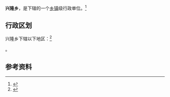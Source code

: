{{中国乡级行政区|51/05/24/202/000}}

'''兴隆乡'''，是{{PRC admin/fullname|51/05/24/202/000|3}}下辖的一个[[乡镇|乡镇]]级行政单位。<ref>{{PRC admin/ref sgc|{{PRC admin/parent|51/05/24/202/000}}}}</ref>

== 行政区划 ==

兴隆乡下辖以下地区：<ref>{{PRC admin/ref sgc|51/05/24/202/000}}</ref>

{{PRC admin/children|51/05/24/202/000}}。

== 参考资料 ==

{{reflist}}

{{行政区划小作品}}
{{PRC admin/navcat|51/05/24/202/000}}